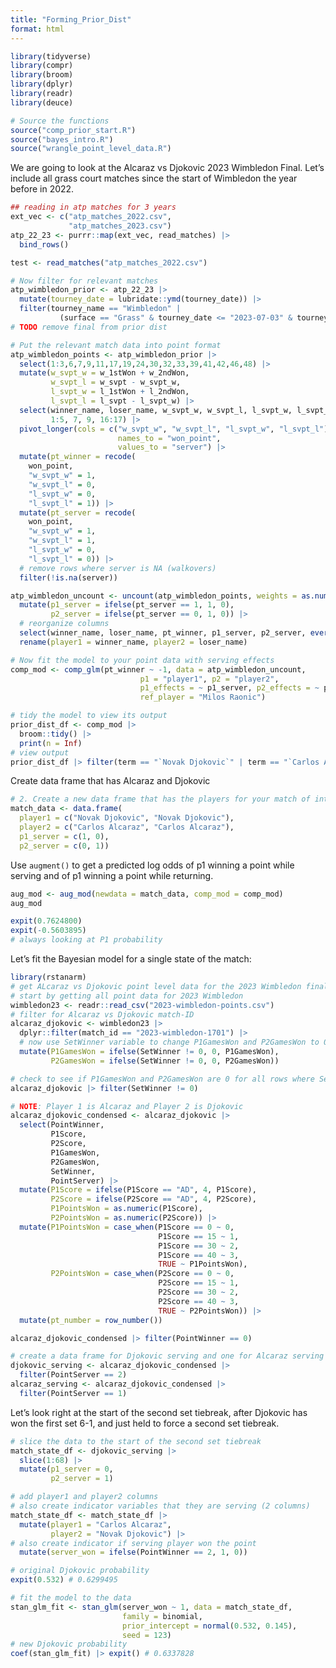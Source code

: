 ```yaml
---
title: "Forming_Prior_Dist"
format: html
---
```


```r
library(tidyverse)
library(compr)
library(broom)
library(dplyr)
library(readr)
library(deuce)

# Source the functions
source("comp_prior_start.R")
source("bayes_intro.R")
source("wrangle_point_level_data.R")
```

We are going to look at the Alcaraz vs Djokovic 2023 Wimbledon Final. Let's include all grass court matches since the start of Wimbledon the year before in 2022.
```r
## reading in atp matches for 3 years
ext_vec <- c("atp_matches_2022.csv",
             "atp_matches_2023.csv")
atp_22_23 <- purrr::map(ext_vec, read_matches) |>
  bind_rows()

test <- read_matches("atp_matches_2022.csv")

# Now filter for relevant matches
atp_wimbledon_prior <- atp_22_23 |>
  mutate(tourney_date = lubridate::ymd(tourney_date)) |>
  filter(tourney_name == "Wimbledon" |
           (surface == "Grass" & tourney_date <= "2023-07-03" & tourney_date >= "2023-01-01"))
# TODO remove final from prior dist

# Put the relevant match data into point format
atp_wimbledon_points <- atp_wimbledon_prior |>
  select(1:3,6,7,9,11,17,19,24,30,32,33,39,41,42,46,48) |>
  mutate(w_svpt_w = w_1stWon + w_2ndWon,
         w_svpt_l = w_svpt - w_svpt_w,
         l_svpt_w = l_1stWon + l_2ndWon,
         l_svpt_l = l_svpt - l_svpt_w) |>
  select(winner_name, loser_name, w_svpt_w, w_svpt_l, l_svpt_w, l_svpt_l, match_num,
         1:5, 7, 9, 16:17) |>
  pivot_longer(cols = c("w_svpt_w", "w_svpt_l", "l_svpt_w", "l_svpt_l"),
                        names_to = "won_point",
                        values_to = "server") |>
  mutate(pt_winner = recode(
    won_point,
    "w_svpt_w" = 1,
    "w_svpt_l" = 0,
    "l_svpt_w" = 0,
    "l_svpt_l" = 1)) |>
  mutate(pt_server = recode(
    won_point,
    "w_svpt_w" = 1,
    "w_svpt_l" = 1,
    "l_svpt_w" = 0,
    "l_svpt_l" = 0)) |>
  # remove rows where server is NA (walkovers)
  filter(!is.na(server))

atp_wimbledon_uncount <- uncount(atp_wimbledon_points, weights = as.numeric(server)) |>
  mutate(p1_server = ifelse(pt_server == 1, 1, 0),
         p2_server = ifelse(pt_server == 0, 1, 0)) |>
  # reorganize columns
  select(winner_name, loser_name, pt_winner, p1_server, p2_server, everything()) |>
  rename(player1 = winner_name, player2 = loser_name)

# Now fit the model to your point data with serving effects
comp_mod <- comp_glm(pt_winner ~ -1, data = atp_wimbledon_uncount,
                             p1 = "player1", p2 = "player2",
                             p1_effects = ~ p1_server, p2_effects = ~ p2_server,
                             ref_player = "Milos Raonic")

# tidy the model to view its output
prior_dist_df <- comp_mod |>
  broom::tidy() |>
  print(n = Inf)
# view output
prior_dist_df |> filter(term == "`Novak Djokovic`" | term == "`Carlos Alcaraz`") 
```

Create data frame that has Alcaraz and Djokovic
```r
# 2. Create a new data frame that has the players for your match of interest (two rows: one when p1 is serving, one when p2 is serving). 2X2
match_data <- data.frame(
  player1 = c("Novak Djokovic", "Novak Djokovic"),
  player2 = c("Carlos Alcaraz", "Carlos Alcaraz"),
  p1_server = c(1, 0),
  p2_server = c(0, 1))
```

Use `augment()` to get a predicted log odds of p1 winning a point while serving and of p1 winning a point while returning.
```r
aug_mod <- aug_mod(newdata = match_data, comp_mod = comp_mod)
aug_mod

expit(0.7624800)
expit(-0.5603895)
# always looking at P1 probability
```

Let's fit the Bayesian model for a single state of the match:
```r
library(rstanarm)
# get ALcaraz vs Djokovic point level data for the 2023 Wimbledon final
# start by getting all point data for 2023 Wimbledon
wimbledon23 <- readr::read_csv("2023-wimbledon-points.csv")
# filter for Alcaraz vs Djokovic match-ID
alcaraz_djokovic <- wimbledon23 |>
  dplyr::filter(match_id == "2023-wimbledon-1701") |>
  # now use SetWinner variable to change P1GamesWon and P2GamesWon to 0 for these rows
  mutate(P1GamesWon = ifelse(SetWinner != 0, 0, P1GamesWon),
         P2GamesWon = ifelse(SetWinner != 0, 0, P2GamesWon))

# check to see if P1GamesWon and P2GamesWon are 0 for all rows where SetWinner != 0
alcaraz_djokovic |> filter(SetWinner != 0)

# NOTE: Player 1 is Alcaraz and Player 2 is Djokovic
alcaraz_djokovic_condensed <- alcaraz_djokovic |>
  select(PointWinner,
         P1Score,
         P2Score,
         P1GamesWon,
         P2GamesWon,
         SetWinner,
         PointServer) |>
  mutate(P1Score = ifelse(P1Score == "AD", 4, P1Score),
         P2Score = ifelse(P2Score == "AD", 4, P2Score),
         P1PointsWon = as.numeric(P1Score),
         P2PointsWon = as.numeric(P2Score)) |>
  mutate(P1PointsWon = case_when(P1Score == 0 ~ 0,
                                 P1Score == 15 ~ 1,
                                 P1Score == 30 ~ 2,
                                 P1Score == 40 ~ 3,
                                 TRUE ~ P1PointsWon),
         P2PointsWon = case_when(P2Score == 0 ~ 0,
                                 P2Score == 15 ~ 1,
                                 P2Score == 30 ~ 2,
                                 P2Score == 40 ~ 3,
                                 TRUE ~ P2PointsWon)) |>
  mutate(pt_number = row_number())

alcaraz_djokovic_condensed |> filter(PointWinner == 0)

# create a data frame for Djokovic serving and one for Alcaraz serving
djokovic_serving <- alcaraz_djokovic_condensed |>
  filter(PointServer == 2)
alcaraz_serving <- alcaraz_djokovic_condensed |>
  filter(PointServer == 1)
```

Let's look right at the start of the second set tiebreak, after Djokovic has won the first set 6-1, and just held to force a second set tiebreak.
```r
# slice the data to the start of the second set tiebreak
match_state_df <- djokovic_serving |>
  slice(1:68) |>
  mutate(p1_server = 0,
         p2_server = 1)

# add player1 and player2 columns
# also create indicator variables that they are serving (2 columns)
match_state_df <- match_state_df |>
  mutate(player1 = "Carlos Alcaraz",
         player2 = "Novak Djokovic") |>
# also create indicator if serving player won the point
  mutate(server_won = ifelse(PointWinner == 2, 1, 0))

# original Djokovic probability
expit(0.532) # 0.6299495

# fit the model to the data
stan_glm_fit <- stan_glm(server_won ~ 1, data = match_state_df,
                         family = binomial,
                         prior_intercept = normal(0.532, 0.145),
                         seed = 123)
# new Djokovic probability
coef(stan_glm_fit) |> expit() # 0.6337828
```



